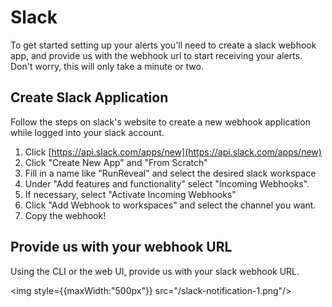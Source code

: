 # Slack

To get started setting up your alerts you'll need to create a slack webhook app, and provide us with the webhook url to start receiving your alerts. Don't worry, this will only take a minute or two.

## Create Slack Application

Follow the steps on slack's website to create a new webhook application while logged into your slack account.

1. Click [https://api.slack.com/apps/new](https://api.slack.com/apps/new)
2. Click "Create New App" and "From Scratch"
3. Fill in a name like "RunReveal" and select the desired slack workspace
4. Under "Add features and functionality" select "Incoming Webhooks".
5. If necessary, select "Activate Incoming Webhooks"
6. Click "Add Webhook to workspaces" and select the channel you want.
7. Copy the webhook!

## Provide us with your webhook URL

Using the CLI or the web UI, provide us with your slack webhook URL.

<img style={{maxWidth:"500px"}} src="/slack-notification-1.png"/>
